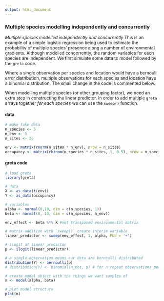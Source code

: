 ```yaml
---
output: html_document
---
```

### Multiple species modelling independently and concurrently

*Multiple species modelled independently and concurrently* This is an example of a simple logistic regression being used to estimate the probability of multiple species' presence along a number of environmental gradients. Although modelled concorrently, the random variables for each species are independent. We first simulate some data to model followed by the `greta` code.

Where a single observation per species and location would have a bernoulli error distribution, multiple observations for each species and location have a binomial distribution. The small change in the code is commented below.

When modelling multiple species (or other grouping factor), we need an extra step in constructing the linear predictor. In order to add multiple `greta` arrays together *for each species* we can use the `sweep()` function.

#### data
<div class="data">
```r
# make fake data
n_species <- 5
n_env <- 3
n_sites <- 20

env <- matrix(rnorm(n_sites * n_env), nrow = n_sites)
occupancy <- matrix(rbinom(n_species * n_sites, 1, 0.5), nrow = n_species)
```
</div>

#### greta code
```r
# load greta
library(greta)

# data
X <- as_data(t(env))
Y <- as_data(occupancy)

# variables
alpha <- normal(0,10, dim = c(n_species, 1))
beta <- normal(0, 10, dim = c(n_species, n_env))

env_effect <- beta %*% X #not transposed environmental matrix

# matrix addition with `sweep()` create interim variable
linear_predictor <- sweep(env_effect, 1, alpha, FUN = '+')

# ilogit of linear predictor
p <- ilogit(linear_predictor)

# a single observation means our data are bernoulli distributed
distribution(Y) <- bernoulli(p)
# distribution(Y) <- binomial(n_obs, p) # for n repeat observations per species/ location combination, we can use the binomial error distribution

# create model object with the things we want samples of
m <- model(alpha, beta)

# plot model structure
plot(m)
```
